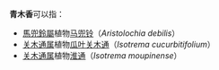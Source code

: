 '''青木香'''可以指：
* [[馬兜鈴屬|馬兜鈴屬]]植物[[马兜铃|马兜铃]]（''Aristolochia debilis''）
* [[关木通属|关木通属]]植物[[瓜叶关木通|瓜叶关木通]]（''Isotrema cucurbitifolium''）
* [[关木通属|关木通属]]植物[[淮通|淮通]]（''Isotrema moupinense''）
{{消歧义}}